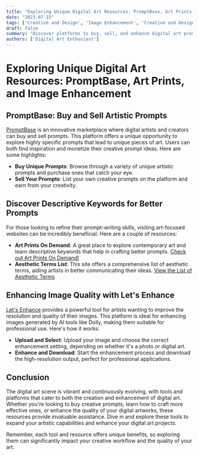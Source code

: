 ```yaml
---
title: "Exploring Unique Digital Art Resources: PromptBase, Art Prints, and Image Enhancement"
date: "2023-07-15"
tags: ['Creative and Design', 'Image Enhancement', 'Creative and Design']
draft: false
summary: "Discover platforms to buy, sell, and enhance digital art prompts and learn about tools that can improve the quality of your digital artworks."
authors: ['Digital Art Enthusiast']
---
```


# Exploring Unique Digital Art Resources: PromptBase, Art Prints, and Image Enhancement

## PromptBase: Buy and Sell Artistic Prompts

[PromptBase](https://promptbase.com) is an innovative marketplace where digital artists and creators can buy and sell prompts. This platform offers a unique opportunity to explore highly specific prompts that lead to unique pieces of art. Users can both find inspiration and monetize their creative prompt ideas. Here are some highlights:

- **Buy Unique Prompts**: Browse through a variety of unique artistic prompts and purchase ones that catch your eye.
- **Sell Your Prompts**: List your own creative prompts on the platform and earn from your creativity.

## Discover Descriptive Keywords for Better Prompts

For those looking to refine their prompt-writing skills, visiting art-focused websites can be incredibly beneficial. Here are a couple of resources:

- **Art Prints On Demand**: A great place to explore contemporary art and learn descriptive keywords that help in crafting better prompts. [Check out Art Prints On Demand!](https://www.art-prints-on-demand.com/a/contemporary-art-1.html)
- **Aesthetic Terms List**: This site offers a comprehensive list of aesthetic terms, aiding artists in better communicating their ideas. [View the List of Aesthetic Terms](https://aesthetics.fandom.com/wiki/List_of_Aesthetics)

## Enhancing Image Quality with Let's Enhance

[Let's Enhance](https://letsenhance.io/signup) provides a powerful tool for artists wanting to improve the resolution and quality of their images. This platform is ideal for enhancing images generated by AI tools like Dolly, making them suitable for professional use. Here's how it works:

- **Upload and Select**: Upload your image and choose the correct enhancement setting, depending on whether it's a photo or digital art.
- **Enhance and Download**: Start the enhancement process and download the high-resolution output, perfect for professional applications.

## Conclusion

The digital art scene is vibrant and continuously evolving, with tools and platforms that cater to both the creation and enhancement of digital art. Whether you're looking to buy creative prompts, learn how to craft more effective ones, or enhance the quality of your digital artworks, these resources provide invaluable assistance. Dive in and explore these tools to expand your artistic capabilities and enhance your digital art projects.

Remember, each tool and resource offers unique benefits, so exploring them can significantly impact your creative workflow and the quality of your art.

